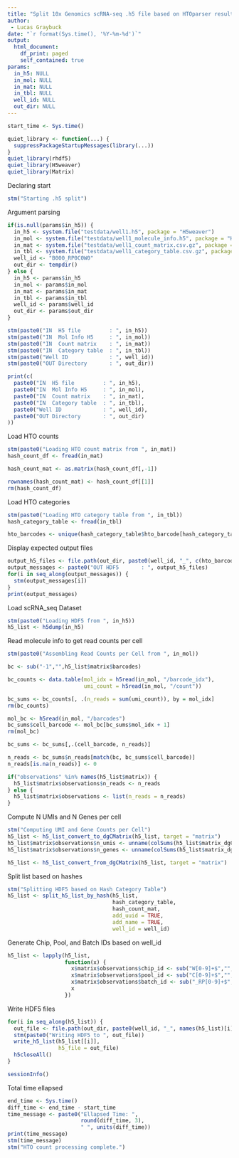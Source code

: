 ```yaml
---
title: "Split 10x Genomics scRNA-seq .h5 file based on HTOparser results"
author: 
 - Lucas Graybuck
date: "`r format(Sys.time(), '%Y-%m-%d')`"
output:
  html_document:
    df_print: paged
    self_contained: true
params:
  in_h5: NULL
  in_mol: NULL
  in_mat: NULL
  in_tbl: NULL
  well_id: NULL
  out_dir: NULL
---
```


```r
start_time <- Sys.time()

quiet_library <- function(...) {
  suppressPackageStartupMessages(library(...))
}
quiet_library(rhdf5)
quiet_library(H5weaver)
quiet_library(Matrix)
```

Declaring start
```r
stm("Starting .h5 split")
```

Argument parsing
```r
if(is.null(params$in_h5)) {
  in_h5 <- system.file("testdata/well1.h5", package = "H5weaver")
  in_mol <- system.file("testdata/well1_molecule_info.h5", package = "H5weaver")
  in_mat <- system.file("testdata/well1_count_matrix.csv.gz", package = "H5weaver")
  in_tbl <- system.file("testdata/well1_category_table.csv.gz", package = "H5weaver")
  well_id <- "B000_RP0C0W0"
  out_dir <- tempdir()
} else {
  in_h5 <- params$in_h5
  in_mol <- params$in_mol
  in_mat <- params$in_mat
  in_tbl <- params$in_tbl
  well_id <- params$well_id
  out_dir <- params$out_dir
}

stm(paste0("IN  H5 file         : ", in_h5))
stm(paste0("IN  Mol Info H5     : ", in_mol))
stm(paste0("IN  Count matrix    : ", in_mat))
stm(paste0("IN  Category table  : ", in_tbl))
stm(paste0("Well ID             : ", well_id))
stm(paste0("OUT Directory       : ", out_dir))
```

```r
print(c(
  paste0("IN  H5 file         : ", in_h5),
  paste0("IN  Mol Info H5     : ", in_mol),
  paste0("IN  Count matrix    : ", in_mat),
  paste0("IN  Category table  : ", in_tbl),
  paste0("Well ID             : ", well_id),
  paste0("OUT Directory       : ", out_dir)
))
```

Load HTO counts
```r
stm(paste0("Loading HTO count matrix from ", in_mat))
hash_count_df <- fread(in_mat)

hash_count_mat <- as.matrix(hash_count_df[,-1])

rownames(hash_count_mat) <- hash_count_df[[1]]
rm(hash_count_df)
```

Load HTO categories
```r
stm(paste0("Loading HTO category table from ", in_tbl))
hash_category_table <- fread(in_tbl)

hto_barcodes <- unique(hash_category_table$hto_barcode[hash_category_table$hto_category == "singlet"])
```

Display expected output files
```r
output_h5_files <- file.path(out_dir, paste0(well_id, "_", c(hto_barcodes,"multiplet"),".h5"))
output_messages <- paste0("OUT HDF5       : ", output_h5_files)
for(i in seq_along(output_messages)) {
  stm(output_messages[i])
}
print(output_messages)
```

Load scRNA_seq  Dataset
```r
stm(paste0("Loading HDF5 from ", in_h5))
h5_list <- h5dump(in_h5)
```

Read molecule info to get read counts per cell
```r
stm(paste0("Assembling Read Counts per Cell from ", in_mol))

bc <- sub("-1","",h5_list$matrix$barcodes)

bc_counts <- data.table(mol_idx = h5read(in_mol, "/barcode_idx"),
                        umi_count = h5read(in_mol, "/count"))

bc_sums <- bc_counts[, .(n_reads = sum(umi_count)), by = mol_idx]
rm(bc_counts)

mol_bc <- h5read(in_mol, "/barcodes")
bc_sums$cell_barcode <- mol_bc[bc_sums$mol_idx + 1]
rm(mol_bc)

bc_sums <- bc_sums[,.(cell_barcode, n_reads)]

n_reads <- bc_sums$n_reads[match(bc, bc_sums$cell_barcode)]
n_reads[is.na(n_reads)] <- 0

if("observations" %in% names(h5_list$matrix)) {
  h5_list$matrix$observations$n_reads <- n_reads
} else {
  h5_list$matrix$observations <- list(n_reads = n_reads)
}
```

Compute N UMIs and N Genes per cell
```r
stm("Computing UMI and Gene Counts per Cell")
h5_list <- h5_list_convert_to_dgCMatrix(h5_list, target = "matrix")
h5_list$matrix$observations$n_umis <- unname(colSums(h5_list$matrix_dgCMatrix))
h5_list$matrix$observations$n_genes <- unname(colSums(h5_list$matrix_dgCMatrix > 0))

h5_list <- h5_list_convert_from_dgCMatrix(h5_list, target = "matrix")
```


Split list based on hashes
```r
stm("Splitting HDF5 based on Hash Category Table")
h5_list <- split_h5_list_by_hash(h5_list,
                                 hash_category_table,
                                 hash_count_mat,
                                 add_uuid = TRUE,
                                 add_name = TRUE,
                                 well_id = well_id)
```

Generate Chip, Pool, and Batch IDs based on well_id
```r
h5_list <- lapply(h5_list,
                  function(x) {
                    x$matrix$observations$chip_id <- sub("W[0-9]+$","",x$matrix$observations$well_id)
                    x$matrix$observations$pool_id <- sub("C[0-9]+$","",x$matrix$observations$chip_id)
                    x$matrix$observations$batch_id <- sub("_RP[0-9]+$","",x$matrix$observations$pool_id)
                    x
                  })
```

Write HDF5 files
```r
for(i in seq_along(h5_list)) {
  out_file <- file.path(out_dir, paste0(well_id, "_", names(h5_list)[i],".h5"))
  stm(paste0("Writing HDF5 to ", out_file))
  write_h5_list(h5_list[[i]],
                h5_file = out_file)
  h5closeAll()
}
```

```r
sessionInfo()
```

Total time ellapsed
```r
end_time <- Sys.time()
diff_time <- end_time - start_time
time_message <- paste0("Ellapsed Time: ", 
                       round(diff_time, 3),
                       " ", units(diff_time))
print(time_message)
stm(time_message)
stm("HTO count processing complete.")
```
